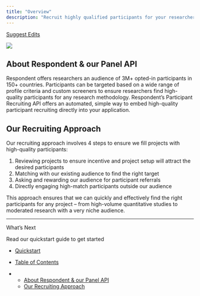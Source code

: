 ```yaml
---
title: "Overview"
description: "Recruit highly qualified participants for your researchers"
---
```


[Suggest Edits](/edit/introduction)

<Frame caption="Unlock direct access to Respondent’s diverse pool of over 3 million quality research participants across 150+ countries with our fast, reliable API – all from within your platform.">
  <img src="/images/docs/d09014f-All-Pages-Respondent_API-3-22.png" />
</Frame>

## About Respondent & our Panel API

Respondent offers researchers an audience of 3M+ opted-in participants in 150+ countries. Participants can be targeted based on a wide range of profile criteria and custom screeners to ensure researchers find high-quality participants for any research methodology. Respondent’s Participant Recruiting API offers an automated, simple way to embed high-quality participant recruiting directly into your application.

## Our Recruiting Approach

Our recruiting approach involves 4 steps to ensure we fill projects with high-quality participants:

1. Reviewing projects to ensure incentive and project setup will attract the desired participants
2. Matching with our existing audience to find the right target
3. Asking and rewarding our audience for participant referrals
4. Directly engaging high-match participants outside our audience

This approach ensures that we can quickly and effectively find the right participants for any project – from high-volume quantitative studies to moderated research with a very niche audience.

***

What’s Next

Read our quickstart guide to get started

* [Quickstart](/docs/quickstart)

* [Table of Contents](#)

* * [About Respondent & our Panel API](#about-respondent--our-panel-api)
  * [Our Recruiting Approach](#our-recruiting-approach)
